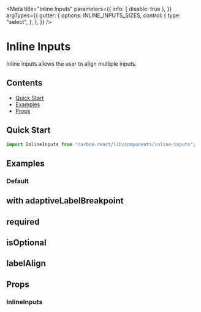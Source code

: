 

<Meta
  title="Inline Inputs"
  parameters={{
    info: { disable: true },
  }}
  argTypes={{
    gutter: {
      options: INLINE_INPUTS_SIZES,
      control: {
        type: "select",
      },
    },
  }}
/>

# Inline Inputs

Inline inputs allows the user to align multiple inputs.

## Contents

- [Quick Start](#quick-start)
- [Examples](#examples)
- [Props](#props)

## Quick Start

```javascript
import InlineInputs from "carbon-react/lib/components/inline-inputs";
```

## Examples

### Default

<Canvas>
  <Story name="default" story={stories.Default} />
</Canvas>

## with adaptiveLabelBreakpoint

<Canvas>
  <Story
    name="with adaptiveLabelBreakpoint"
    story={stories.WithAdaptiveLabelBreakpoint}
  />
</Canvas>

## required

<Canvas>
  <Story name="required" story={stories.Required} />
</Canvas>

## isOptional

<Canvas>
  <Story name="optional" story={stories.IsOptional} />
</Canvas>

## labelAlign

<Canvas>
  <Story name="labelAlign" story={stories.LabelAlign} />
</Canvas>

## Props

### InlineInputs

<StyledSystemProps of={InlineInputs} noHeader margin />

